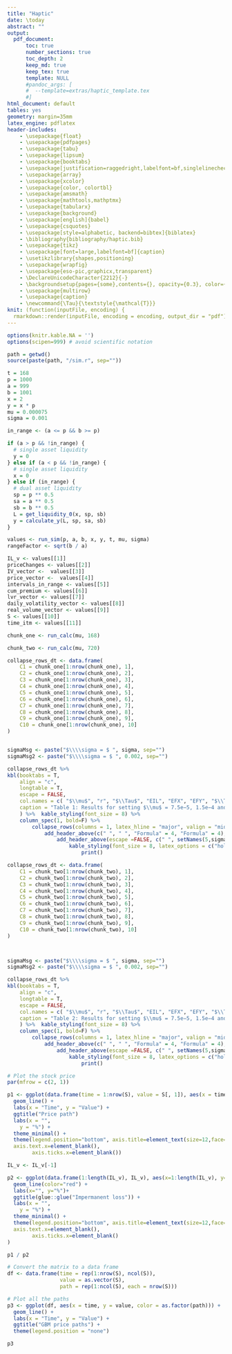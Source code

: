 ```yaml
---
title: "Haptic"
date: \today
abstract: ""
output: 
  pdf_document:
      toc: true
      number_sections: true
      toc_depth: 2
      keep_md: true
      keep_tex: true
      template: NULL
      #pandoc_args: [
      #  --template=extras/haptic_template.tex
      #]
html_document: default
tables: yes
geometry: margin=35mm
latex_engine: pdflatex
header-includes:
    - \usepackage{float}
    - \usepackage{pdfpages}
    - \usepackage{tabu}
    - \usepackage{lipsum}
    - \usepackage{booktabs}
    - \usepackage[justification=raggedright,labelfont=bf,singlelinecheck=false]{caption}
    - \usepackage{array}
    - \usepackage{xcolor} 
    - \usepackage{color, colortbl}
    - \usepackage{amsmath}
    - \usepackage{mathtools,mathptmx}
    - \usepackage{tabularx}
    - \usepackage{background}
    - \usepackage[english]{babel}
    - \usepackage{csquotes}                
    - \usepackage[style=alphabetic, backend=bibtex]{biblatex}
    - \bibliography{bibliography/haptic.bib}
    - \usepackage{tikz}
    - \usepackage[font=large,labelfont=bf]{caption}
    - \usetikzlibrary{shapes,positioning}
    - \usepackage{wrapfig}
    - \usepackage{eso-pic,graphicx,transparent}
    - \DeclareUnicodeCharacter{2212}{-}
    - \backgroundsetup{pages={some},contents={}, opacity={0.3}, color={gray}}
    - \usepackage{multirow}
    - \usepackage{caption}
    - \newcommand{\Tau}{\textstyle{\mathcal{T}}}
knit: (function(inputFile, encoding) {
  rmarkdown::render(inputFile, encoding = encoding, output_dir = "pdf") })
---
```

\captionsetup{font=small}
\captionsetup[table]{labelformat=empty}
\captionsetup[table]{labelfont=bf}
```r
options(knitr.kable.NA = '') 
options(scipen=999) # avoid scientific notation

path = getwd()
source(paste(path, "/sim.r", sep=""))

t = 168
p = 1000
a = 999
b = 1001
x = 2
y = x * p
mu = 0.000075
sigma = 0.001

in_range <- (a <= p && b >= p)

if (a > p && !in_range) {
  # single asset liquidity
  y = 0
} else if (a < p && !in_range) {
  # single asset liquidity
  x = 0
} else if (in_range) {
  # dual asset liquidity
  sp = p ** 0.5
  sa = a ** 0.5
  sb = b ** 0.5
  L = get_liquidity_0(x, sp, sb)
  y = calculate_y(L, sp, sa, sb)
} 

values <- run_sim(p, a, b, x, y, t, mu, sigma)
rangeFactor <- sqrt(b / a)

IL_v <- values[[1]]
priceChanges <- values[[2]]
IV_vector <-  values[[3]]
price_vector <-  values[[4]]
intervals_in_range <- values[[5]]
cum_premium <- values[[6]]
lvr_vector <- values[[7]]
daily_volatility_vector <- values[[8]]
real_volume_vector <- values[[9]]
S <- values[[10]]
time_itm <- values[[11]]

chunk_one <- run_calc(mu, 168) 

chunk_two <- run_calc(mu, 720) 

```

\newpage

\subsection{Simulation results} 
\label{simres}

```r

collapse_rows_dt <- data.frame(
    C1 = chunk_one[1:nrow(chunk_one), 1],
    C2 = chunk_one[1:nrow(chunk_one), 2],
    C3 = chunk_one[1:nrow(chunk_one), 3],
    C4 = chunk_one[1:nrow(chunk_one), 4],
    C5 = chunk_one[1:nrow(chunk_one), 5],
    C6 = chunk_one[1:nrow(chunk_one), 6],
    C7 = chunk_one[1:nrow(chunk_one), 7],
    C8 = chunk_one[1:nrow(chunk_one), 8],
    C9 = chunk_one[1:nrow(chunk_one), 9],
    C10 = chunk_one[1:nrow(chunk_one), 10]
)


sigmaMsg <- paste("$\\\\sigma = $ ", sigma, sep="")
sigmaMsg2 <- paste("$\\\\sigma = $ ", 0.002, sep="")

collapse_rows_dt %>%
kbl(booktabs = T, 
    align = "c", 
    longtable = T, 
    escape = FALSE, 
    col.names = c( "$\\mu$", "r", "$\\Tau$", "EIL", "EFX", "EFY", "$\\Tau$", "EIL", "EFX", "EFY"),
    caption = "Table 1: Results for setting $\\mu$ = 7.5e−5, 1.5e−4 and $\\sigma$ = 0.001 and $\\sigma$ = 0.002 for a week (T = 168 hours) of providing liquidity with initial price \\$1000."
    ) %>%  kable_styling(font_size = 8) %>%
    column_spec(1, bold=F) %>%
        collapse_rows(columns = 1, latex_hline = "major", valign = "middle")  %>%
            add_header_above(c(" ", " ", "Formula" = 4, "Formula" = 4), escape = FALSE)  %>%
                add_header_above(escape =FALSE, c(" ", setNames(5,sigmaMsg), setNames(4,sigmaMsg2)))   %>%
                    kable_styling(font_size = 8, latex_options = c("hold_position", "repeat_header")) %>%
                        print()

collapse_rows_dt <- data.frame(
    C1 = chunk_two[1:nrow(chunk_two), 1],
    C2 = chunk_two[1:nrow(chunk_two), 2],
    C3 = chunk_two[1:nrow(chunk_two), 3],
    C4 = chunk_two[1:nrow(chunk_two), 4],
    C5 = chunk_two[1:nrow(chunk_two), 5],
    C6 = chunk_two[1:nrow(chunk_two), 6],
    C7 = chunk_two[1:nrow(chunk_two), 7],
    C8 = chunk_two[1:nrow(chunk_two), 8],
    C9 = chunk_two[1:nrow(chunk_two), 9],
    C10 = chunk_two[1:nrow(chunk_two), 10]
)



sigmaMsg <- paste("$\\\\sigma = $ ", sigma, sep="")
sigmaMsg2 <- paste("$\\\\sigma = $ ", 0.002, sep="")

collapse_rows_dt %>%
kbl(booktabs = T, 
    align = "c", 
    longtable = T, 
    escape = FALSE, 
    col.names = c( "$\\mu$", "r", "$\\Tau$", "EIL", "EFX", "EFY", "$\\Tau$", "EIL", "EFX", "EFY"),
    caption = "Table 2: Results for setting $\\mu$ = 7.5e−5, 1.5e−4 and $\\sigma$ = 0.001 and $\\sigma$ = 0.002 for 30 days (T = 720 hours) of providing liquidity with initial price \\$1000."
    ) %>%  kable_styling(font_size = 8) %>%
    column_spec(1, bold=F) %>%
        collapse_rows(columns = 1, latex_hline = "major", valign = "middle")  %>%
            add_header_above(c(" ", " ", "Formula" = 4, "Formula" = 4), escape = FALSE)  %>%
                add_header_above(escape =FALSE, c(" ", setNames(5,sigmaMsg), setNames(4,sigmaMsg2)))   %>%
                    kable_styling(font_size = 8, latex_options = c("hold_position", "repeat_header")) %>%
                        print()

```

\section{Plots} 
\label{plots}

\subsection{Stock price and impermanent loss}

```r

# Plot the stock price 
par(mfrow = c(2, 1))

p1 <- ggplot(data.frame(time = 1:nrow(S), value = S[, 1]), aes(x = time, y = value)) +
  geom_line() +
  labs(x = "Time", y = "Value") +
  ggtitle("Price path")
  labs(x = "",
    y = "%") +
  theme_minimal() +
  theme(legend.position="bottom", axis.title=element_text(size=12,face="bold"), 
  axis.text.x=element_blank(),
        axis.ticks.x=element_blank())

IL_v <- IL_v[-1]

p2 <- ggplot(data.frame(1:length(IL_v), IL_v), aes(x=1:length(IL_v), y=IL_v)) + 
  geom_line(color="red") + 
  labs(x="", y="%")+ 
  ggtitle(glue::glue("Impermanent loss")) +
  labs(x = "",
    y = "%") +
  theme_minimal() +
  theme(legend.position="bottom", axis.title=element_text(size=12,face="bold"), 
  axis.text.x=element_blank(),
        axis.ticks.x=element_blank()
)

p1 / p2

# Convert the matrix to a data frame
df <- data.frame(time = rep(1:nrow(S), ncol(S)),
                 value = as.vector(S),
                 path = rep(1:ncol(S), each = nrow(S)))

# Plot all the paths
p3 <- ggplot(df, aes(x = time, y = value, color = as.factor(path))) +
  geom_line() +
  labs(x = "Time", y = "Value") +
  ggtitle("GBM price paths") + 
  theme(legend.position = "none")

p3
```